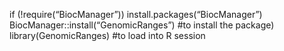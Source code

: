 if (!require("BiocManager"))
    install.packages("BiocManager")
BiocManager::install("GenomicRanges") #to install the package)
library(GenomicRanges) #to load into R session

